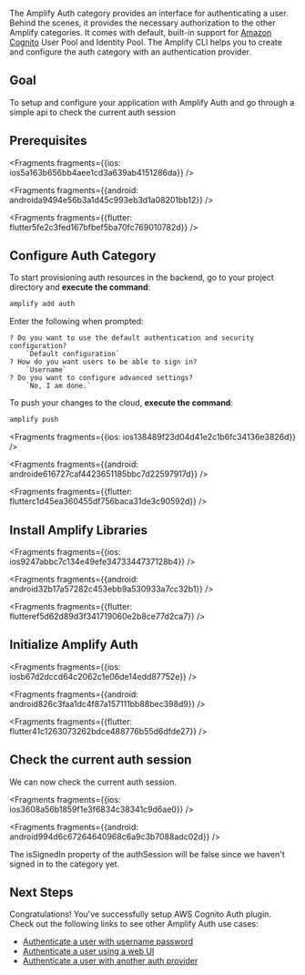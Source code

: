 The Amplify Auth category provides an interface for authenticating a user. Behind the scenes, it provides the necessary authorization to the other Amplify categories. It comes with default, built-in support for [Amazon Cognito](https://aws.amazon.com/cognito) User Pool and Identity Pool. The Amplify CLI helps you to create and configure the auth category with an authentication provider.

## Goal
To setup and configure your application with Amplify Auth and go through a simple api to check the current auth session

## Prerequisites




<Fragments fragments={{ios: ios5a163b656bb4aee1cd3a639ab4151286da}} />



<Fragments fragments={{android: androida9494e56b3a1d45c993eb3d1a08201bb12}} />



<Fragments fragments={{flutter: flutter5fe2c3fed167bfbef5ba70fc769010782d}} />

## Configure Auth Category

To start provisioning auth resources in the backend, go to your project directory and **execute the command**:

```bash
amplify add auth
```

Enter the following when prompted:
```console
? Do you want to use the default authentication and security configuration?
    `Default configuration`
? How do you want users to be able to sign in?
    `Username`
? Do you want to configure advanced settings?
    `No, I am done.`
```

To push your changes to the cloud, **execute the command**:

```bash
amplify push
```




<Fragments fragments={{ios: ios138489f23d04d41e2c1b6fc34136e3826d}} />



<Fragments fragments={{android: androide616727caf4423651185bbc7d22597917d}} />



<Fragments fragments={{flutter: flutterc1d45ea360455df756baca31de3c90592d}} />

## Install Amplify Libraries




<Fragments fragments={{ios: ios9247abbc7c134e49efe3473344737128b4}} />



<Fragments fragments={{android: android32b17a57282c453ebb9a530933a7cc32b1}} />



<Fragments fragments={{flutter: flutteref5d62d89d3f341719060e2b8ce77d2ca7}} />

## Initialize Amplify Auth



<Fragments fragments={{ios: iosb67d2dccd64c2062c1e06de14edd87752e}} />



<Fragments fragments={{android: android826c3faa1dc4f87a157111bb88bec398d9}} />



<Fragments fragments={{flutter: flutter41c1263073262bdce488776b55d6dfde27}} />

## Check the current auth session

We can now check the current auth session.




<Fragments fragments={{ios: ios3608a56b1859f1e3f6834c38341c9d6ae0}} />



<Fragments fragments={{android: android994d6c67264640968c6a9c3b7088adc02d}} />

The isSignedIn property of the authSession will be false since we haven't signed in to the category yet.

## Next Steps
Congratulations! You've successfully setup AWS Cognito Auth plugin.  Check out the following links to see other Amplify Auth use cases:

* [Authenticate a user with username password](/lib/auth/signin)
* [Authenticate a user using a web UI](/lib/auth/signin_web_ui)
* [Authenticate a user with another auth provider](/lib/auth/social_signin_web_ui)

